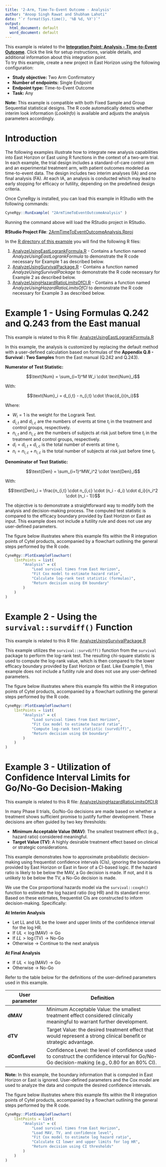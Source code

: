 ```yaml
---
title: '2-Arm, Time-To-Event Outcome - Analysis'
author: "Anoop Singh Rawat and Shubham Lahoti"
date: "`r format(Sys.time(), '%B %d, %Y')`"
output:
  html_document: default
  word_document: default
---
```


<div class="alert alert-primary" role="alert">
<p style="margin-bottom:0">This example is related to the <a href="IntegrationPointAnalysisTimeToEvent.html" class="alert-link">**Integration Point: Analysis - Time-to-Event Outcome**</a>. Click the link for setup instructions, variable details, and additional information about this integration point.</p></div>

<div class="alert alert-danger" role="alert">
To try this example, create a new project in East Horizon using the following configuration:
<ul style="margin-bottom:0">
<li>**Study objective:** Two Arm Confirmatory</li>
<li>**Number of endpoints:** Single Endpoint</li>
<li>**Endpoint type:** Time-to-Event Outcome</li>
<li>**Task:** Any</li>
</ul></div>

<div class="alert alert-warning" role="alert">
<p style="margin-bottom:0">**Note:** This example is compatible with both Fixed Sample and Group Sequential statistical designs. The R code automatically detects whether interim look information (*LookInfo*) is available and adjusts the analysis parameters accordingly.</p>
</div>

# Introduction

The following examples illustrate how to integrate new analysis capabilities into East Horizon or East using R functions in the context of a two-arm trial. In each example, the trial design includes a standard-of-care control arm and an experimental treatment arm, with patient outcomes modeled as time-to-event data. The design includes two interim analyses (IA) and one final analysis (FA). At each IA, an analysis is conducted which may lead to early stopping for efficacy or futility, depending on the predefined design criteria.

Once CyneRgy is installed, you can load this example in RStudio with the following commands:
```r
CyneRgy::RunExample( "2ArmTimeToEventOutcomeAnalysis" )
```

Running the command above will load the RStudio project in RStudio. 

**RStudio Project File**: [2ArmTimeToEventOutcomeAnalysis.Rproj](https://github.com/Cytel-Inc/CyneRgy/blob/main/inst/Examples/2ArmTimeToEventOutcomeAnalysis/2ArmTimeToEventOutcomeAnalysis.Rproj)

In the [R directory of this example](https://github.com/Cytel-Inc/CyneRgy/tree/main/inst/Examples/2ArmTimeToEventOutcomeAnalysis/R) you will find the following R files:

1. [AnalyzeUsingEastLogrankFormula.R](https://github.com/Cytel-Inc/CyneRgy/blob/main/inst/Examples/2ArmTimeToEventOutcomeAnalysis/R/AnalyzeUsingEastLogrankFormula.R) - Contains a function named *AnalyzeUsingEastLogrankFormula* to demonstrate the R code necessary for Example 1 as described below.
2. [AnalyzeUsingSurvivalPackage.R](https://github.com/Cytel-Inc/CyneRgy/blob/main/inst/Examples/2ArmTimeToEventOutcomeAnalysis/R/AnalyzeUsingSurvivalPackage.R) - Contains a function named *AnalyzeUsingSurvivalPackage* to demonstrate the R code necessary for Example 2 as described below.
3. [AnalyzeUsingHazardRatioLimitsOfCI.R](https://github.com/Cytel-Inc/CyneRgy/blob/main/inst/Examples/2ArmTimeToEventOutcomeAnalysis/R/AnalyzeUsingHazardRatioLimitsOfCI.R) - Contains a function named *AnalyzeUsingHazardRatioLimitsOfCI* to demonstrate the R code necessary for Example 3 as described below.


# Example 1 - Using Formulas Q.242 and Q.243 from the East manual

<div class="alert alert-primary" role="alert">
  <p style="margin-bottom:0"> This example is related to this R file: <a href="https://github.com/Cytel-Inc/CyneRgy/blob/main/inst/Examples/2ArmTimeToEventOutcomeAnalysis/R/AnalyzeUsingEastLogrankFormula.R" class="alert-link">AnalyzeUsingEastLogrankFormula.R</a></p>
</div>

In this example, the analysis is customized by replacing the default method with a user-defined calculation based on formulas of the **Appendix Q.8 - Survival : Two Samples** from the East manual (Q.242 and Q.243).

**Numerator of Test Statistic:**

$$\text{Num} = \sum_{i=1}^M W_i \cdot \text{Num}_i$$

With:

$$\text{Num}_i = d_{i,t} - n_{i,t} \cdot \frac{d_i}{n_i}$$

Where:

- $W_i = 1$ is the weight for the Logrank Test.
- $d_{i,t}$ and $d_{i,c}$ are the numbers of events at time $t_i$ in the treatment and control groups, respectively.
- $n_{i,t}$ and $n_{i,c}$ are the numbers of subjects at risk just before time $t_i$ in the treatment and control groups, respectively.
- $d_i = d_{i,t} + d_{i,c}$ is the total number of events at time $t_i$.
- $n_i = n_{i,c} + n_{i,c}$ is the total number of subjects at risk just before time $t_i$.

**Denominator of Test Statistic:**

$$\text{Den} = \sum_{i=1}^MW_i^2 \cdot \text{Den}_i$$

With:

$$\text{Den}_i = \frac{n_{i,t} \cdot n_{i,c} \cdot (n_i - d_i) \cdot d_i}{n_i^2 \cdot (n_i - 1)}$$

The objective is to demonstrate a straightforward way to modify both the analysis and decision-making process. The computed test statistic is compared to the efficacy boundary provided by East Horizon or East as input. This example does not include a futility rule and does not use any user-defined parameters.

The figure below illustrates where this example fits within the R integration points of Cytel products, accompanied by a flowchart outlining the general steps performed by the R code.

```r
CyneRgy::PlotExampleFlowchart(
    lIntPoints = list(
        "Analysis" = c(
            "Load survival times from East Horizon", 
            "Fit Cox model to estimate hazard ratio", 
            "Calculate log-rank test statistic (formulas)", 
            "Return decision using EH boundary"
        )
    )
)
```

# Example 2 - Using the `survival::survdiff()` Function

<div class="alert alert-primary" role="alert">
  <p style="margin-bottom:0"> This example is related to this R file: <a href="https://github.com/Cytel-Inc/CyneRgy/blob/main/inst/Examples/2ArmTimeToEventOutcomeAnalysis/R/AnalyzeUsingSurvivalPackage.R" class="alert-link">AnalyzeUsingSurvivalPackage.R</a></p>
</div>

This example utilizes the `survival::survdiff()` function from the `survival` package to perform the log-rank test. The resulting chi-square statistic is used to compute the log-rank value, which is then compared to the lower efficacy boundary provided by East Horizon or East. Like Example 1, this example does not include a futility rule and does not use any user-defined parameters.

The figure below illustrates where this example fits within the R integration points of Cytel products, accompanied by a flowchart outlining the general steps performed by the R code.


```r
CyneRgy::PlotExampleFlowchart(
    lIntPoints = list(
        "Analysis" = c(
            "Load survival times from East Horizon", 
            "Fit Cox model to estimate hazard ratio", 
            "Compute log-rank test statistic (survdiff)", 
            "Return decision using EH boundary"
        )
    )
)
```

# Example 3 - Utilization of Confidence Interval Limits for Go/No-Go Decision-Making

<div class="alert alert-primary" role="alert">
  <p style="margin-bottom:0"> This example is related to this R file: <a href="https://github.com/Cytel-Inc/CyneRgy/blob/main/inst/Examples/2ArmTimeToEventOutcomeAnalysis/R/AnalyzeUsingHazardRatioLimitsOfCI.R)" class="alert-link">AnalyzeUsingHazardRatioLimitsOfCI.R</a></p>
</div>

In many Phase II trials, Go/No-Go decisions are made based on whether a treatment shows sufficient promise to justify further development. These decisions are often guided by two key thresholds:

- **Minimum Acceptable Value (MAV)**: The smallest treatment effect (e.g., hazard ratio) considered meaningful.
- **Target Value (TV)**: A highly desirable treatment effect based on clinical or strategic considerations.

This example demonstrates how to approximate probabilistic decision-making using frequentist confidence intervals (CIs), ignoring the boundaries provided by East Horizon or East in favor of a CI-based logic. If the hazard ratio is likely to be below the MAV, a Go decision is made. If not, and it is unlikely to be below the TV, a No-Go decision is made.

We use the Cox proportional hazards model via the `survival::coxph()` function to estimate the log hazard ratio (log HR) and its standard error. Based on these estimates, frequentist CIs are constructed to inform decision-making. Specifically:

**At Interim Analysis**

- Let LL and UL be the lower and upper limits of the confidence interval for the log HR.
- If $UL < \log(\text{MAV}) \rightarrow \text{Go}$
- If $LL > \log(\text{TV}) \rightarrow \text{No-Go}$
- Otherwise $\rightarrow$ Continue to the next analysis

**At Final Analysis**

- If $UL < \log(\text{MAV}) \rightarrow \text{Go}$
- Otherwise $\rightarrow$ No-Go

Refer to the table below for the definitions of the user-defined parameters used in this example.

|**User parameter**|**Definition**|
|--|------|
|**dMAV**|Minimum Acceptable Value: the smallest treatment effect considered clinically meaningful to warrant further development.|
|**dTV**|Target Value: the desired treatment effect that would represent a strong clinical benefit or strategic advantage.|
|**dConfLevel**|Confidence Level: the level of confidence used to construct the confidence interval for Go/No-Go decision-making (e.g., 0.80 for an 80% CI).|

**Note:** In this example, the boundary information that is computed in East Horizon or East is ignored. User-defined parameters and the Cox model are used to analyze the data and compute the desired confidence intervals.

The figure below illustrates where this example fits within the R integration points of Cytel products, accompanied by a flowchart outlining the general steps performed by the R code.

```r
CyneRgy::PlotExampleFlowchart(
    lIntPoints = list(
        "Analysis" = c(
            "Load survival times from East Horizon",
            "Load MAV, TV, and confidence level",
            "Fit Cox model to estimate log hazard ratio", 
            "Calculate CI lower and upper limits for log HR", 
            "Return decision using CI thresholds"
        )
    )
)
```

